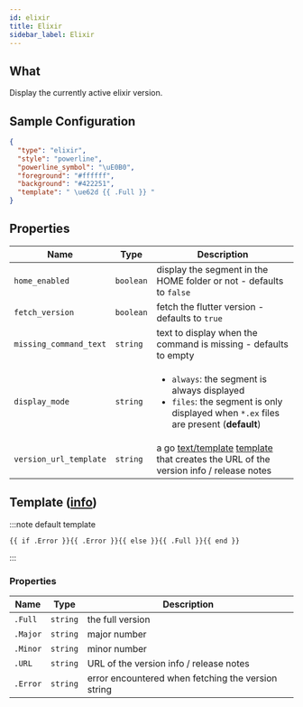 ```yaml
---
id: elixir
title: Elixir
sidebar_label: Elixir
---
```


## What

Display the currently active elixir version.

## Sample Configuration

```json
{
  "type": "elixir",
  "style": "powerline",
  "powerline_symbol": "\uE0B0",
  "foreground": "#ffffff",
  "background": "#422251",
  "template": " \ue62d {{ .Full }} "
}
```

## Properties

| Name                   | Type      | Description                                                                                                                                            |
| ---------------------- | --------- | ------------------------------------------------------------------------------------------------------------------------------------------------------ |
| `home_enabled`         | `boolean` | display the segment in the HOME folder or not - defaults to `false`                                                                                    |
| `fetch_version`        | `boolean` | fetch the flutter version - defaults to `true`                                                                                                         |
| `missing_command_text` | `string`  | text to display when the command is missing - defaults to empty                                                                                        |
| `display_mode`         | `string`  | <ul><li>`always`: the segment is always displayed</li><li>`files`: the segment is only displayed when `*.ex` files are present (**default**)</li></ul> |
| `version_url_template` | `string`  | a go [text/template][go-text-template] [template][templates] that creates the URL of the version info / release notes                                  |

## Template ([info][templates])

:::note default template

```template
{{ if .Error }}{{ .Error }}{{ else }}{{ .Full }}{{ end }}
```

:::

### Properties

| Name     | Type     | Description                                        |
| -------- | -------- | -------------------------------------------------- |
| `.Full`  | `string` | the full version                                   |
| `.Major` | `string` | major number                                       |
| `.Minor` | `string` | minor number                                       |
| `.URL`   | `string` | URL of the version info / release notes            |
| `.Error` | `string` | error encountered when fetching the version string |

[go-text-template]: https://golang.org/pkg/text/template/
[templates]: /docs/configuration/templates
